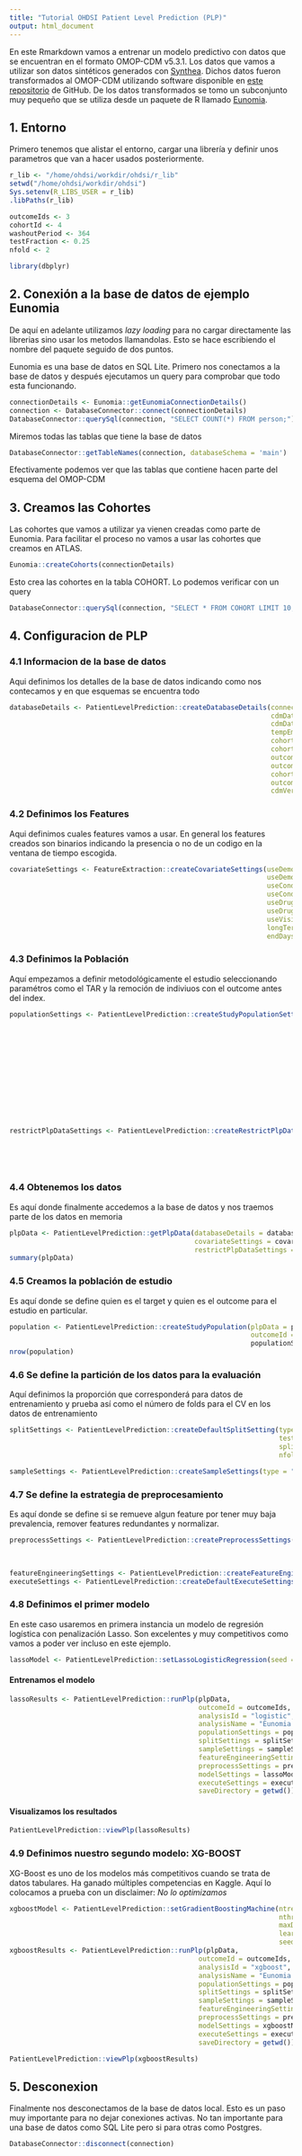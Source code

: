 ```yaml
---
title: "Tutorial OHDSI Patient Level Prediction (PLP)"
output: html_document
---
```


En este Rmarkdown vamos a entrenar un modelo predictivo con datos que se encuentran en el formato OMOP-CDM v5.3.1. Los datos que vamos a utilizar son datos sintéticos generados con [Synthea](https://synthea.mitre.org/). Dichos datos fueron transformados al OMOP-CDM utilizando software disponible en [este repositorio](https://github.com/OHDSI/ETL-Synthea) de GitHub. De los datos transformados se tomo un subconjunto muy pequeño que se utiliza desde un paquete de R llamado [Eunomia](https://github.com/OHDSI/Eunomia). 

## 1. Entorno

Primero tenemos que alistar el entorno, cargar una librería y definir unos parametros que van a hacer usados posteriormente. 

```r
r_lib <- "/home/ohdsi/workdir/ohdsi/r_lib"
setwd("/home/ohdsi/workdir/ohdsi")
Sys.setenv(R_LIBS_USER = r_lib)
.libPaths(r_lib)

outcomeIds <- 3
cohortId <- 4
washoutPeriod <- 364
testFraction <- 0.25
nfold <- 2
```

```r
library(dbplyr)
```

## 2. Conexión a la base de datos de ejemplo Eunomia

De aquí en adelante utilizamos *lazy loading* para no cargar directamente las librerias sino usar los metodos llamandolas. Esto se hace escribiendo el nombre del paquete seguido de dos puntos.

Eunomia es una base de datos en SQL Lite. Primero nos conectamos a la base de datos y después ejecutamos un query para comprobar que todo esta funcionando.

```r
connectionDetails <- Eunomia::getEunomiaConnectionDetails()
connection <- DatabaseConnector::connect(connectionDetails)
DatabaseConnector::querySql(connection, "SELECT COUNT(*) FROM person;")
```

Miremos todas las tablas que tiene la base de datos

```r
DatabaseConnector::getTableNames(connection, databaseSchema = 'main')
```

Efectivamente podemos ver que las tablas que contiene hacen parte del esquema del OMOP-CDM

## 3. Creamos las Cohortes

Las cohortes que vamos a utilizar ya vienen creadas como parte de Eunomia. Para facilitar el proceso no vamos a usar las cohortes que creamos en ATLAS.

```r
Eunomia::createCohorts(connectionDetails)
```

Esto crea las cohortes en la tabla COHORT. Lo podemos verificar con un query

```r
DatabaseConnector::querySql(connection, "SELECT * FROM COHORT LIMIT 10;")
```
## 4. Configuracion de PLP

### 4.1 Informacion de la base de datos

Aqui definimos los detalles de la base de datos indicando como nos contecamos y en que esquemas se encuentra todo

```r
databaseDetails <- PatientLevelPrediction::createDatabaseDetails(connectionDetails = connectionDetails,
                                                                 cdmDatabaseName = "main",
                                                                 cdmDatabaseSchema = "main",
                                                                 tempEmulationSchema = "main",
                                                                 cohortDatabaseSchema = "main",
                                                                 cohortTable = "cohort",
                                                                 outcomeDatabaseSchema = "main",
                                                                 outcomeTable = "cohort",
                                                                 cohortId = cohortId,
                                                                 outcomeIds = outcomeIds,
                                                                 cdmVersion = 5)
```


### 4.2 Definimos los Features

Aqui definimos cuales features vamos a usar. En general los features creados son binarios indicando la presencia o no de un codigo en la ventana de tiempo escogida.

```r
covariateSettings <- FeatureExtraction::createCovariateSettings(useDemographicsGender = TRUE,
                                                                useDemographicsAge = TRUE,
                                                                useConditionGroupEraLongTerm = TRUE,
                                                                useConditionGroupEraAnyTimePrior = TRUE,
                                                                useDrugGroupEraLongTerm = TRUE,
                                                                useDrugGroupEraAnyTimePrior = TRUE,
                                                                useVisitConceptCountLongTerm = TRUE,
                                                                longTermStartDays = -365,
                                                                endDays = -1)

```

### 4.3 Definimos la Población

Aquí empezamos a definir metodológicamente el estudio seleccionando paramétros como el TAR y la remoción de indiviuos con el outcome antes del index.

```r
populationSettings <- PatientLevelPrediction::createStudyPopulationSettings(binary = T,
                                                                            includeAllOutcomes = T,
                                                                            firstExposureOnly = FALSE,
                                                                            washoutPeriod = washoutPeriod,
                                                                            removeSubjectsWithPriorOutcome = TRUE,
                                                                            priorOutcomeLookback = 99999,
                                                                            requireTimeAtRisk = T,
                                                                            minTimeAtRisk = 364,
                                                                            riskWindowStart = 1,
                                                                            riskWindowEnd = 365,
                                                                            startAnchor = "cohort start",
                                                                            endAnchor = "cohort start",
                                                                            restrictTarToCohortEnd = F)

restrictPlpDataSettings <- PatientLevelPrediction::createRestrictPlpDataSettings(studyStartDate = "19790101",
                                                                                 studyEndDate = "21000101",
                                                                                 firstExposureOnly = FALSE,
                                                                                 washoutPeriod = washoutPeriod,
                                                                                 sampleSize = NULL)
```

### 4.4 Obtenemos los datos

Es aquí donde finalmente accedemos a la base de datos y nos traemos parte de los datos en memoria

```r
plpData <- PatientLevelPrediction::getPlpData(databaseDetails = databaseDetails,
                                              covariateSettings = covariateSettings,
                                              restrictPlpDataSettings = restrictPlpDataSettings)
summary(plpData)
```

### 4.5 Creamos la población de estudio

Es aquí donde se define quien es el target y quien es el outcome para el estudio en particular.


```r
population <- PatientLevelPrediction::createStudyPopulation(plpData = plpData,
                                                            outcomeId = outcomeIds,
                                                            populationSettings)
nrow(population)
```


### 4.6 Se define la partición de los datos para la evaluación

Aquí definimos la proporción que corresponderá para datos de entrenamiento y prueba así como el número de folds para el CV en los datos de entrenamiento


```r
splitSettings <- PatientLevelPrediction::createDefaultSplitSetting(type = "subject",
                                                                   testFraction = 0.25,
                                                                   splitSeed = 0, 
                                                                   nfold = 3)

sampleSettings <- PatientLevelPrediction::createSampleSettings(type = "none")
```

### 4.7 Se define la estrategia de preprocesamiento

Es aquí donde se define si se remueve algun feature por tener muy baja prevalencia, remover features redundantes y normalizar.

```r
preprocessSettings <- PatientLevelPrediction::createPreprocessSettings(minFraction = 0.001, 
                                                                       normalize = T,
                                                                       removeRedundancy = TRUE)

featureEngineeringSettings <- PatientLevelPrediction::createFeatureEngineeringSettings(type = "none")
executeSettings <- PatientLevelPrediction::createDefaultExecuteSettings()
```

### 4.8 Definimos el primer modelo

En este caso usaremos en primera instancia un modelo de regresión logística con penalización Lasso. Son excelentes y muy competitivos como vamos a poder ver incluso en este ejemplo. 

```r
lassoModel <- PatientLevelPrediction::setLassoLogisticRegression(seed = 0)

```

#### Entrenamos el modelo

```r
lassoResults <- PatientLevelPrediction::runPlp(plpData,
                                               outcomeId = outcomeIds,
                                               analysisId = "logistic",
                                               analysisName = "Eunomia Test",
                                               populationSettings = populationSettings,
                                               splitSettings = splitSettings,
                                               sampleSettings = sampleSettings,
                                               featureEngineeringSettings = featureEngineeringSettings,
                                               preprocessSettings = preprocessSettings,
                                               modelSettings = lassoModel,
                                               executeSettings = executeSettings,
                                               saveDirectory = getwd())

```

#### Visualizamos los resultados

```r
PatientLevelPrediction::viewPlp(lassoResults)
```

### 4.9 Definimos nuestro segundo modelo: XG-BOOST

XG-Boost es uno de los modelos más competitivos cuando se trata de datos tabulares. Ha ganado múltiples competencias en Kaggle. Aquí lo colocamos a prueba con un disclaimer: *No lo optimizamos*

```r
xgboostModel <- PatientLevelPrediction::setGradientBoostingMachine(ntrees = c(5,10,50,100), 
                                                                   nthread = 4,
                                                                   maxDepth = c(2,4,6,10), 
                                                                   learnRate = c(0.1,0.3),
                                                                   seed = 123)
xgboostResults <- PatientLevelPrediction::runPlp(plpData,
                                               outcomeId = outcomeIds,
                                               analysisId = "xgboost",
                                               analysisName = "Eunomia Test",
                                               populationSettings = populationSettings,
                                               splitSettings = splitSettings,
                                               sampleSettings = sampleSettings,
                                               featureEngineeringSettings = featureEngineeringSettings,
                                               preprocessSettings = preprocessSettings,
                                               modelSettings = xgboostModel,
                                               executeSettings = executeSettings,
                                               saveDirectory = getwd())
```

```r
PatientLevelPrediction::viewPlp(xgboostResults)
```

## 5. Desconexion

Finalmente nos desconectamos de la base de datos local. Esto es un paso muy importante para no dejar conexiones activas. No tan importante para una base de datos como SQL Lite pero si para otras como Postgres. 

```r
DatabaseConnector::disconnect(connection)
```

